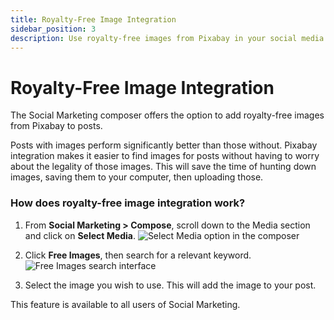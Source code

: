 ```yaml
---
title: Royalty-Free Image Integration
sidebar_position: 3
description: Use royalty-free images from Pixabay in your social media posts
---
```


# Royalty-Free Image Integration

The Social Marketing composer offers the option to add royalty-free images from Pixabay to posts.

Posts with images perform significantly better than those without. Pixabay integration makes it easier to find images for posts without having to worry about the legality of those images. This will save the time of hunting down images, saving them to your computer, then uploading those.

### How does royalty-free image integration work?

1. From **Social Marketing > Compose**, scroll down to the Media section and click on **Select Media**.
   ![Select Media option in the composer](./img/select-media.jpg)

2. Click **Free Images**, then search for a relevant keyword.
   ![Free Images search interface](./img/free-images.jpg)

3. Select the image you wish to use. This will add the image to your post.

This feature is available to all users of Social Marketing.